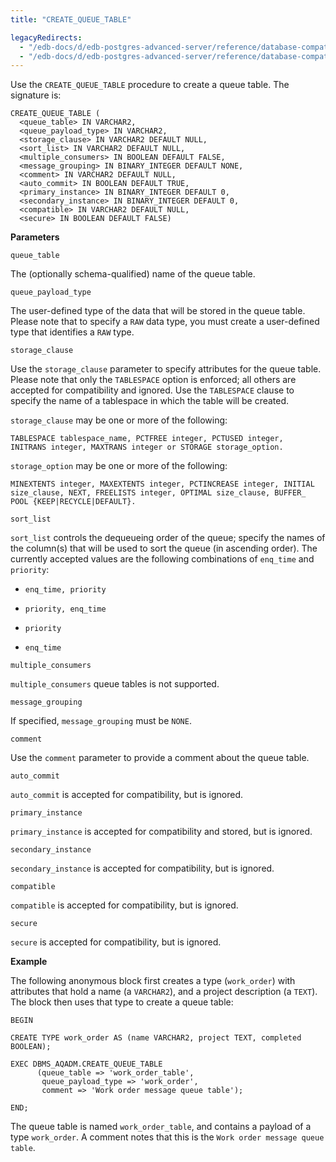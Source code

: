 ```yaml
---
title: "CREATE_QUEUE_TABLE"

legacyRedirects:
  - "/edb-docs/d/edb-postgres-advanced-server/reference/database-compatibility-for-oracle-developers-built-in-package-guide/13/create_queue_table.html"
  - "/edb-docs/d/edb-postgres-advanced-server/reference/database-compatibility-for-oracle-developers-built-in-package-guide/latest/create_queue_table.html"
---
```


Use the `CREATE_QUEUE_TABLE` procedure to create a queue table. The signature is:

```text
CREATE_QUEUE_TABLE (
  <queue_table> IN VARCHAR2,
  <queue_payload_type> IN VARCHAR2,
  <storage_clause> IN VARCHAR2 DEFAULT NULL,
  <sort_list> IN VARCHAR2 DEFAULT NULL,
  <multiple_consumers> IN BOOLEAN DEFAULT FALSE,
  <message_grouping> IN BINARY_INTEGER DEFAULT NONE,
  <comment> IN VARCHAR2 DEFAULT NULL,
  <auto_commit> IN BOOLEAN DEFAULT TRUE,
  <primary_instance> IN BINARY_INTEGER DEFAULT 0,
  <secondary_instance> IN BINARY_INTEGER DEFAULT 0,
  <compatible> IN VARCHAR2 DEFAULT NULL,
  <secure> IN BOOLEAN DEFAULT FALSE)
```

**Parameters**

`queue_table`

 The (optionally schema-qualified) name of the queue table.

`queue_payload_type`

 The user-defined type of the data that will be stored in the queue table. Please note that to specify a `RAW` data type, you must create a user-defined type that identifies a `RAW` type.

`storage_clause`

Use the `storage_clause` parameter to specify attributes for the queue table. Please note that only the `TABLESPACE` option is enforced; all others are accepted for compatibility and ignored. Use the `TABLESPACE` clause to specify the name of a tablespace in which the table will be created.

 `storage_clause` may be one or more of the following:

```text
TABLESPACE tablespace_name, PCTFREE integer, PCTUSED integer,
INITRANS integer, MAXTRANS integer or STORAGE storage_option.
```

`storage_option` may be one or more of the following:

```text
MINEXTENTS integer, MAXEXTENTS integer, PCTINCREASE integer, INITIAL
size_clause, NEXT, FREELISTS integer, OPTIMAL size_clause, BUFFER_
POOL {KEEP|RECYCLE|DEFAULT}.
```

`sort_list`

 `sort_list` controls the dequeueing order of the queue; specify the names of the column(s) that will be used to sort the queue (in ascending order). The currently accepted values are the following combinations of `enq_time` and `priority`:

-   `enq_time, priority`

-   `priority, enq_time`

-   `priority`

-   `enq_time`

`multiple_consumers`

 `multiple_consumers` queue tables is not supported.

`message_grouping`

 If specified, `message_grouping` must be `NONE`.

`comment`

 Use the `comment` parameter to provide a comment about the queue table.

`auto_commit`

 `auto_commit` is accepted for compatibility, but is ignored.

`primary_instance`

 `primary_instance` is accepted for compatibility and stored, but is ignored.

`secondary_instance`

 `secondary_instance` is accepted for compatibility, but is ignored.

`compatible`

 `compatible` is accepted for compatibility, but is ignored.

`secure`

 `secure` is accepted for compatibility, but is ignored.

**Example**

The following anonymous block first creates a type (`work_order`) with attributes that hold a name (a `VARCHAR2`), and a project description (a `TEXT`). The block then uses that type to create a queue table:

```text
BEGIN

CREATE TYPE work_order AS (name VARCHAR2, project TEXT, completed BOOLEAN);

EXEC DBMS_AQADM.CREATE_QUEUE_TABLE
      (queue_table => 'work_order_table',
       queue_payload_type => 'work_order',
       comment => 'Work order message queue table');

END;
```

The queue table is named `work_order_table`, and contains a payload of a type `work_order`. A comment notes that this is the `Work order message queue table`.
